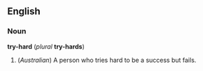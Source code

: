 ==English==
===Noun===
'''try-hard''' (''plural'' '''try-hards''')

#(''Australian'') A person who tries hard to be a success but fails.